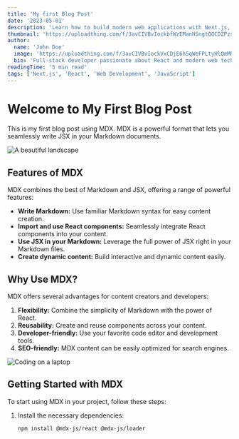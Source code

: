 ```yaml
---
title: 'My first Blog Post'
date: '2023-05-01'
description: 'Learn how to build modern web applications with Next.js, from setup to deployment.'
thumbnail: 'https://uploadthing.com/f/3avCIVBvIockbfWzEManHSngtQOCDZPzsbh0xRdlp15Lk7jN'
author:
  name: 'John Doe'
  image: 'https://uploadthing.com/f/3avCIVBvIockVxCDjE6h5qWeFPLtyHlQmMRx1ZjakGbcsK32'
  bio: 'Full-stack developer passionate about React and modern web technologies.'
readingTime: '5 min read'
tags: ['Next.js', 'React', 'Web Development', 'JavaScript']
---
```


# Welcome to My First Blog Post

This is my first blog post using MDX. MDX is a powerful format that lets you seamlessly write JSX in your Markdown documents.

![A beautiful landscape](https://uploadthing.com/f/3avCIVBvIockbfWzEManHSngtQOCDZPzsbh0xRdlp15Lk7jN)

## Features of MDX

MDX combines the best of Markdown and JSX, offering a range of powerful features:

- **Write Markdown:** Use familiar Markdown syntax for easy content creation.
- **Import and use React components:** Seamlessly integrate React components into your content.
- **Use JSX in your Markdown:** Leverage the full power of JSX right in your Markdown files.
- **Create dynamic content:** Build interactive and dynamic content easily.

## Why Use MDX?

MDX offers several advantages for content creators and developers:

1. **Flexibility:** Combine the simplicity of Markdown with the power of React.
2. **Reusability:** Create and reuse components across your content.
3. **Developer-friendly:** Use your favorite code editor and development tools.
4. **SEO-friendly:** MDX content can be easily optimized for search engines.

![Coding on a laptop](https://uploadthing.com/f/3avCIVBvIockbfWzEManHSngtQOCDZPzsbh0xRdlp15Lk7jN)

## Getting Started with MDX

To start using MDX in your project, follow these steps:

1. Install the necessary dependencies:
   ```bash
   npm install @mdx-js/react @mdx-js/loader

